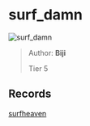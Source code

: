 
# surf_damn

![surf_damn](https://raw.githubusercontent.com/Sayt123/SurfMapPics/Maps-and-bonuses/csgo/surf_damn.jpg)

> Author: **Biji**
>
> Tier 5

## Records

[surfheaven](https://surfheaven.eu/map/surf_damn)
